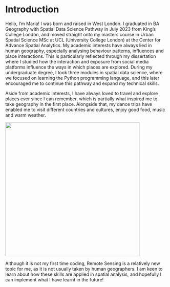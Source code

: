 # Introduction {.unnumbered}

Hello, I'm Maria! I was born and raised in West London. I graduated in BA Geography with Spatial Data Science Pathway in July 2023 from King's College London, and moved straight onto my masters course in Urban Spatial Science MSc at UCL (University College London) at the Center for Advance Spatial Analytics. My academic interests have always lied in human geography, especially analysing behaviour patterns, influences and place interactions. This is particularly reflected through my dissertation where I studied how the interaction and exposure from social media platforms influence the ways in which places are explored. During my undergraduate degree, I took three modules in spatial data science, where we focused on learning the Python programming language, and this later encouraged me to continue this pathway and expand my technical skills.

Aside from academic interests, I have always loved to travel and explore places ever since I can remember, which is partially what inspired me to take geography in the first place. Alongside that, my dance trips have enabled me to visit different countries and cultures, enjoy good food, music and warm weather.

![](images/F4A324CC-179B-4454-8128-ABE04C4E6299.jpeg){fig-align="center" width="419"}

Although it is not my first time coding, Remote Sensing is a relatively new topic for me, as it is not usually taken by human geographers. I am keen to learn about how these skills are applied in spatial analysis, and hopefully I can implement what I have learnt in the future!
